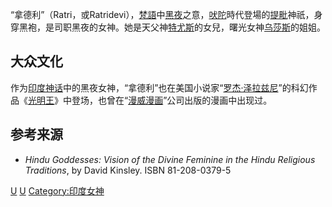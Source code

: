 “拿德利”（Ratri，或Ratridevi），[[梵語|梵語]]中[[黑夜|黑夜]]之意，[[吠陀|吠陀]]時代登場的[[提毗|提毗]]神祇，身穿黑袍，是司职黑夜的女神。她是天父神[[特尤斯|特尤斯]]的女兒，曙光女神[[乌莎斯|乌莎斯]]的姐姐。

== 大众文化 ==
作为[[印度神话|印度神话]]中的黑夜女神，“拿德利”也在美国小说家“[[罗杰·泽拉兹尼|罗杰·泽拉兹尼]]”的科幻作品《[[光明王|光明王]]》中登场，也曾在“[[漫威漫画|漫威漫画]]”公司出版的漫画中出现过。

== 参考来源 ==
* ''Hindu Goddesses: Vision of the Divine Feminine in the Hindu Religious Traditions'', by David Kinsley. ISBN 81-208-0379-5

{{印度神話}}
{{hindu-myth-stub}}

[[Category:夜神|U]]
[[Category:梵语词汇|U]]
[[Category:印度女神|Category:印度女神]]